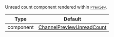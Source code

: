 Unread count component rendered within [`Preview`](../../../ui-components/channel_preview_messenger.mdx).

| Type | Default |
| - | - |
| component | [ChannelPreviewUnreadCount](../../../ui-components/channel_preview_unread_count.mdx) |